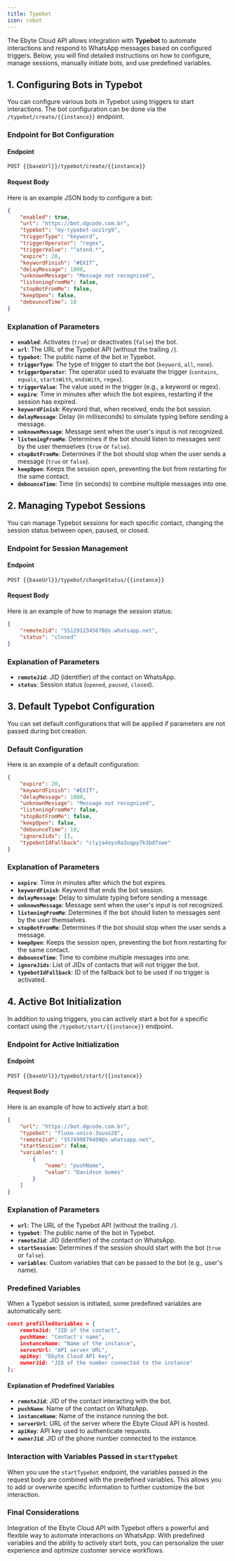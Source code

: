 ```yaml
---
title: Typebot  
icon: robot
---
```


The Ebyte Cloud API allows integration with **Typebot** to automate interactions and respond to WhatsApp messages based on configured triggers. Below, you will find detailed instructions on how to configure, manage sessions, manually initiate bots, and use predefined variables.

## 1. Configuring Bots in Typebot

You can configure various bots in Typebot using triggers to start interactions. The bot configuration can be done via the `/typebot/create/{{instance}}` endpoint.

### Endpoint for Bot Configuration

#### Endpoint

~~~http
POST {{baseUrl}}/typebot/create/{{instance}}
~~~

#### Request Body

Here is an example JSON body to configure a bot:

~~~json
{
    "enabled": true,
    "url": "https://bot.dgcode.com.br",
    "typebot": "my-typebot-uoz1rg9",
    "triggerType": "keyword",
    "triggerOperator": "regex",
    "triggerValue": "^atend.*",
    "expire": 20,
    "keywordFinish": "#EXIT",
    "delayMessage": 1000,
    "unknownMessage": "Message not recognized",
    "listeningFromMe": false,
    "stopBotFromMe": false,
    "keepOpen": false,
    "debounceTime": 10
}
~~~

### Explanation of Parameters

- **`enabled`**: Activates (`true`) or deactivates (`false`) the bot.
- **`url`**: The URL of the Typebot API (without the trailing `/`).
- **`typebot`**: The public name of the bot in Typebot.
- **`triggerType`**: The type of trigger to start the bot (`keyword`, `all`, `none`).
- **`triggerOperator`**: The operator used to evaluate the trigger (`contains`, `equals`, `startsWith`, `endsWith`, `regex`).
- **`triggerValue`**: The value used in the trigger (e.g., a keyword or regex).
- **`expire`**: Time in minutes after which the bot expires, restarting if the session has expired.
- **`keywordFinish`**: Keyword that, when received, ends the bot session.
- **`delayMessage`**: Delay (in milliseconds) to simulate typing before sending a message.
- **`unknownMessage`**: Message sent when the user's input is not recognized.
- **`listeningFromMe`**: Determines if the bot should listen to messages sent by the user themselves (`true` or `false`).
- **`stopBotFromMe`**: Determines if the bot should stop when the user sends a message (`true` or `false`).
- **`keepOpen`**: Keeps the session open, preventing the bot from restarting for the same contact.
- **`debounceTime`**: Time (in seconds) to combine multiple messages into one.

## 2. Managing Typebot Sessions

You can manage Typebot sessions for each specific contact, changing the session status between open, paused, or closed.

### Endpoint for Session Management

#### Endpoint

~~~http
POST {{baseUrl}}/typebot/changeStatus/{{instance}}
~~~

#### Request Body

Here is an example of how to manage the session status:

~~~json
{
    "remoteJid": "5511912345678@s.whatsapp.net",
    "status": "closed"
}
~~~

### Explanation of Parameters

- **`remoteJid`**: JID (identifier) of the contact on WhatsApp.
- **`status`**: Session status (`opened`, `paused`, `closed`).

## 3. Default Typebot Configuration

You can set default configurations that will be applied if parameters are not passed during bot creation.

### Default Configuration

Here is an example of a default configuration:

~~~json
{
    "expire": 20,
    "keywordFinish": "#EXIT",
    "delayMessage": 1000,
    "unknownMessage": "Message not recognized",
    "listeningFromMe": false,
    "stopBotFromMe": false,
    "keepOpen": false,
    "debounceTime": 10,
    "ignoreJids": [],
    "typebotIdFallback": "clyja4oys0a3uqpy7k3bd7swe"
}
~~~

### Explanation of Parameters

- **`expire`**: Time in minutes after which the bot expires.
- **`keywordFinish`**: Keyword that ends the bot session.
- **`delayMessage`**: Delay to simulate typing before sending a message.
- **`unknownMessage`**: Message sent when the user's input is not recognized.
- **`listeningFromMe`**: Determines if the bot should listen to messages sent by the user themselves.
- **`stopBotFromMe`**: Determines if the bot should stop when the user sends a message.
- **`keepOpen`**: Keeps the session open, preventing the bot from restarting for the same contact.
- **`debounceTime`**: Time to combine multiple messages into one.
- **`ignoreJids`**: List of JIDs of contacts that will not trigger the bot.
- **`typebotIdFallback`**: ID of the fallback bot to be used if no trigger is activated.

## 4. Active Bot Initialization

In addition to using triggers, you can actively start a bot for a specific contact using the `/typebot/start/{{instance}}` endpoint.

### Endpoint for Active Initialization

#### Endpoint

~~~http
POST {{baseUrl}}/typebot/start/{{instance}}
~~~

#### Request Body

Here is an example of how to actively start a bot:

~~~json
{
    "url": "https://bot.dgcode.com.br",
    "typebot": "fluxo-unico-3uuso28",
    "remoteJid": "557499879409@s.whatsapp.net",
    "startSession": false,
    "variables": [
        {
            "name": "pushName",
            "value": "Davidson Gomes"
        }
    ]
}
~~~

### Explanation of Parameters

- **`url`**: The URL of the Typebot API (without the trailing `/`).
- **`typebot`**: The public name of the bot in Typebot.
- **`remoteJid`**: JID (identifier) of the contact on WhatsApp.
- **`startSession`**: Determines if the session should start with the bot (`true` or `false`).
- **`variables`**: Custom variables that can be passed to the bot (e.g., user's name).

### Predefined Variables

When a Typebot session is initiated, some predefined variables are automatically sent:

~~~json
const prefilledVariables = {
    remoteJid: "JID of the contact",
    pushName: "Contact's name",
    instanceName: "Name of the instance",
    serverUrl: "API server URL",
    apiKey: "Ebyte Cloud API key",
    ownerJid: "JID of the number connected to the instance"
};
~~~

#### Explanation of Predefined Variables

- **`remoteJid`**: JID of the contact interacting with the bot.
- **`pushName`**: Name of the contact on WhatsApp.
- **`instanceName`**: Name of the instance running the bot.
- **`serverUrl`**: URL of the server where the Ebyte Cloud API is hosted.
- **`apiKey`**: API key used to authenticate requests.
- **`ownerJid`**: JID of the phone number connected to the instance.

### Interaction with Variables Passed in `startTypebot`

When you use the `startTypebot` endpoint, the variables passed in the request body are combined with the predefined variables. This allows you to add or overwrite specific information to further customize the bot interaction.

### Final Considerations

Integration of the Ebyte Cloud API with Typebot offers a powerful and flexible way to automate interactions on WhatsApp. With predefined variables and the ability to actively start bots, you can personalize the user experience and optimize customer service workflows.